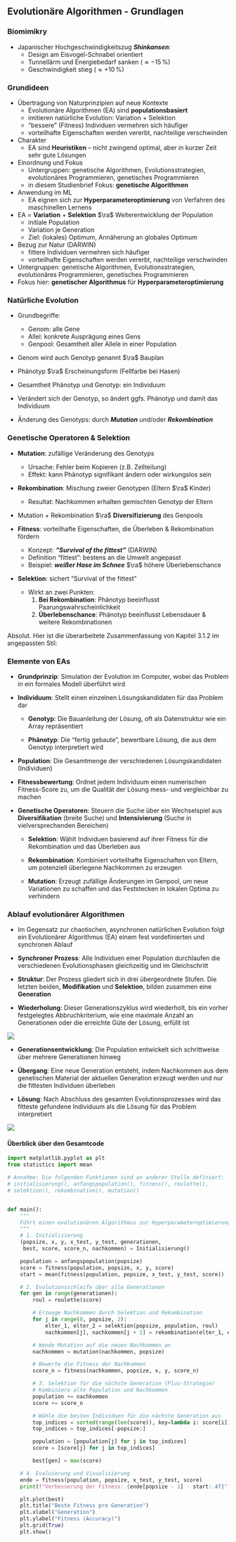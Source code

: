 ## Evolutionäre Algorithmen - Grundlagen

### Biomimikry {.unlisted}

* Japanischer Hochgeschwindigkeitszug **_Shinkansen_**:
  - Design am Eisvogel-Schnabel orientiert
  - Tunnellärm und Energiebedarf sanken ($\approx -15\,\%$)
  - Geschwindigkeit stieg ($\approx +10\,\%$)

### Grundideen {.unlisted}

* Übertragung von Naturprinzipien auf neue Kontexte
  - Evolutionäre Algorithmen (EA) sind **populationsbasiert**
  - imitieren natürliche Evolution: Variation + Selektion
  - "bessere" (Fitness) Individuen vermehren sich häufiger
  - vorteilhafte Eigenschaften werden vererbt, nachteilige verschwinden

* Charakter
  - EA sind **Heuristiken** -- nicht zwingend optimal,
    aber in kurzer Zeit sehr gute Lösungen

* Einordnung und Fokus
  - Untergruppen: genetische Algorithmen, Evolutionsstrategien,
    evolutionäres Programmieren, genetisches Programmieren
  - in diesem Studienbrief Fokus: **genetische Algorithmen**

* Anwendung im ML
  - EA eignen sich zur **Hyperparameteroptimierung** von
    Verfahren des maschinellen Lernens

* EA = **Variation** + **Selektion** $\ra$ Weiterentwicklung der Population
  - initiale Population
  - Variation je Generation
  - Ziel: (lokales) Optimum, Annäherung an globales Optimum

* Bezug zur Natur (DARWIN)
  - fittere Individuen vermehren sich häufiger
  - vorteilhafte Eigenschaften werden vererbt, nachteilige verschwinden

* Untergruppen: genetische Algorithmen, Evolutionsstrategien,
  evolutionäres Programmieren, genetisches Programmieren
* Fokus hier: **genetischer Algorithmus** für **Hyperparameteroptimierung**


### Natürliche Evolution {.unlisted}

* Grundbegriffe: 
    - Genom: alle Gene 
    - Allel: konkrete Ausprägung eines Gens
    - Genpool: Gesamtheit aller Allele in einer Population

* Genom wird auch Genotyp genannt $\ra$ Bauplan

* Phänotyp $\ra$ Erscheinungsform (Fellfarbe bei Hasen)

* Gesamtheit Phänotyp und Genotyp: ein Individuum

* Verändert sich der Genotyp, so ändert ggfs. Phänotyp und damit das Individuum

* Änderung des Genotyps: durch **_Mutation_** und/oder **_Rekombination_**

### Genetische Operatoren & Selektion {.unlisted}

* **Mutation**: zufällige Veränderung des Genotyps
    * Ursache: Fehler beim Kopieren (z.B. Zellteilung)
    * Effekt: kann Phänotyp signifikant ändern oder wirkungslos sein

* **Rekombination**: Mischung zweier Genotypen (Eltern $\ra$ Kinder)
    * Resultat: Nachkommen erhalten gemischten Genotyp der Eltern

* Mutation + Rekombination $\ra$ **Diversifizierung** des Genpools

* **Fitness**: vorteilhafte Eigenschaften, die Überleben & Rekombination fördern
    * Konzept: **_"Survival of the fittest"_** (DARWIN)
    * Definition "fittest": bestens an die Umwelt angepasst
    * Beispiel: **_weißer Hase im Schnee_** $\ra$ höhere Überlebenschance

* **Selektion**: sichert "Survival of the fittest"
    * Wirkt an zwei Punkten:
        1.  **Bei Rekombination**: Phänotyp beeinflusst Paarungswahrscheinlichkeit
        2.  **Überlebenschance**: Phänotyp beeinflusst Lebensdauer & weitere Rekombinationen

Absolut. Hier ist die überarbeitete Zusammenfassung von Kapitel 3.1.2 im angepassten Stil:

### Elemente von EAs {.unlisted}

* **Grundprinzip**: Simulation der Evolution im Computer, wobei das Problem in ein formales Modell überführt wird

* **Individuum**: Stellt einen einzelnen Lösungskandidaten für das Problem dar

    * **Genotyp**: Die Bauanleitung der Lösung, oft als Datenstruktur wie ein Array repräsentiert
    
    * **Phänotyp**: Die "fertig gebaute", bewertbare Lösung, die aus dem Genotyp interpretiert wird

* **Population**: Die Gesamtmenge der verschiedenen Lösungskandidaten (Individuen)

* **Fitnessbewertung**: Ordnet jedem Individuum einen numerischen Fitness-Score zu, um die Qualität der Lösung mess- und vergleichbar zu machen

* **Genetische Operatoren**: Steuern die Suche über ein Wechselspiel aus **Diversifikation** (breite Suche) und **Intensivierung** (Suche in vielversprechenden Bereichen)

    * **Selektion**: Wählt Individuen basierend auf ihrer Fitness für die Rekombination und das Überleben aus

    * **Rekombination**: Kombiniert vorteilhafte Eigenschaften von Eltern, um potenziell überlegene Nachkommen zu erzeugen

    * **Mutation**: Erzeugt zufällige Änderungen im Genpool, um neue Variationen zu schaffen und das Feststecken in lokalen Optima zu verhindern


### Ablauf evolutionärer Algorithmen {.unlisted}

* Im Gegensatz zur chaotischen, asynchronen natürlichen Evolution folgt ein Evolutionärer Algorithmus (EA) einem fest vordefinierten und synchronen Ablauf

* **Synchroner Prozess**: Alle Individuen einer Population durchlaufen die verschiedenen Evolutionsphasen gleichzeitig und im Gleichschritt

* **Struktur**: Der Prozess gliedert sich in drei übergeordnete Stufen. Die letzten beiden, **Modifikation** und **Selektion**, bilden zusammen eine **Generation**

* **Wiederholung**: Dieser Generationszyklus wird wiederholt, bis ein vorher festgelegtes Abbruchkriterium, wie eine maximale Anzahl an Generationen oder die erreichte Güte der Lösung, erfüllt ist


![](/figs/04_03_evol_algos_01.png)

* **Generationsentwicklung**: Die Population entwickelt sich schrittweise über mehrere Generationen hinweg

* **Übergang**: Eine neue Generation entsteht, indem Nachkommen aus dem genetischen Material der aktuellen Generation erzeugt werden und nur die fittesten Individuen überleben

* **Lösung**: Nach Abschluss des gesamten Evolutionsprozesses wird das fitteste gefundene Individuum als die Lösung für das Problem interpretiert


![](/figs/04_03_evol_algos_02.png)


#### Überblick über den Gesamtcode 

```python
import matplotlib.pyplot as plt
from statistics import mean

# Annahme: Die folgenden Funktionen sind an anderer Stelle definiert:
# initialisierung(), anfangspopulation(), fitness(), roulette(),
# selektion(), rekombination(), mutation()


def main():
    """
    Führt einen evolutionären Algorithmus zur Hyperparameteroptimierung aus.
    """
    # 1. Initialisierung
    (popsize, x, y, x_test, y_test, generationen,
     best, score, score_n, nachkommen) = Initialisierung()

    population = anfangspopulation(popsize)
    score = fitness(population, popsize, x, y, score)
    start = mean(fitness(population, popsize, x_test, y_test, score))

    # 2. Evolutionsschleife über alle Generationen
    for gen in range(generationen):
        roul = roulette(score)

        # Erzeuge Nachkommen durch Selektion und Rekombination
        for j in range(0, popsize, 2):
            elter_1, elter_2 = selektion(popsize, population, roul)
            nachkommen[j], nachkommen[j + 1] = rekombination(elter_1, elter_2)

        # Wende Mutation auf die neuen Nachkommen an
        nachkommen = mutation(nachkommen, popsize)

        # Bewerte die Fitness der Nachkommen
        score_n = fitness(nachkommen, popsize, x, y, score_n)

        # 3. Selektion für die nächste Generation (Plus-Strategie)
        # Kombiniere alte Population und Nachkommen
        population += nachkommen
        score += score_n

        # Wähle die besten Individuen für die nächste Generation aus
        top_indices = sorted(range(len(score)), key=lambda i: score[i])
        top_indices = top_indices[-popsize:]

        population = [population[j] for j in top_indices]
        score = [score[j] for j in top_indices]

        best[gen] = max(score)

    # 4. Evaluierung und Visualisierung
    ende = fitness(population, popsize, x_test, y_test, score)
    print(f"Verbesserung der Fitness: {ende[popsize - 1] - start:.4f}")

    plt.plot(best)
    plt.title("Beste Fitness pro Generation")
    plt.xlabel("Generation")
    plt.ylabel("Fitness (Accuracy)")
    plt.grid(True)
    plt.show()
```